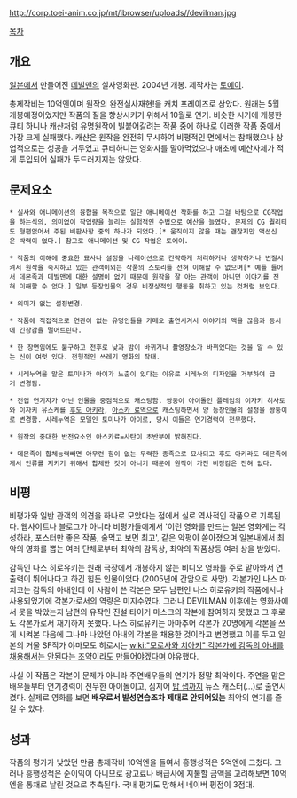 http://corp.toei-anim.co.jp/mt/ibrowser/uploads//devilman.jpg

[[목차]]
== 개요 ==
[[일본]]에서 만들어진 [[데빌맨]]의 실사영화판. 2004년 개봉. 제작사는 [[토에이]].

총제작비는 10억엔이며 원작의 완전실사재현!을 캐치 프레이즈로 삼았다. 원래는 5월 개봉예정이었지만 작품의 질을 향상시키기 위해서 10월로 연기. 비슷한 시기에 개봉한 큐티 하니나 캐샨처럼 유명원작에 빌붙어갈려는 작품 중에 하나로 이러한 작품 중에서 가장 크게 실패했다. 캐샨은 원작을 완전히 무시하여 비평적인 면에서는 참패했으나 상업적으로는 성공을 거두었고 큐티하니는 영화사를 말아먹었으나 애초에 예산자체가 적게 투입되어 실패가 두드러지지는 않았다.
== 문제요소 ==
 * 실사와 애니메이션의 융합을 목적으로 일단 애니메이션 작화를 하고 그걸 바탕으로 CG작업을 하는식의, 의미없이 작업량을 늘리는 실험적인 수법으로 예산을 늘였다. 문제의 CG 퀄리티도 형편없어서 주된 비판사항 중의 하나가 되었다.[* 움직이지 않을 때는 괜찮지만 액션신은 박력이 없다.] 참고로 애니메이션 및 CG 작업은 토에이.

 * 작품의 이해에 중요한 묘사나 설정을 나레이션으로 간략하게 처리하거나 생략하거나 변질시켜서 원작을 숙지하고 있는 관객이외는 작품의 스토리를 전혀 이해할 수 없으며[* 예를 들어서 데몬족과 데빌맨에 대한 설명이 없기 때문에 원작을 잘 아는 관객이 아니면 이야기를 전혀 이해할 수 없다.] 일부 등장인물의 경우 비정상적인 행동을 취하고 있는 것처럼 보인다.

 * 의미가 없는 설정변경.

 * 작품에 직접적으로 연관이 없는 유명인들을 카메오 출연시켜서 이야기의 맥을 끊음과 동시에 긴장감을 떨어트린다.

 * 한 장면임에도 불구하고 전후로 낮과 밤이 바뀌거나 촬영장소가 바뀌었다는 것을 알 수 있는 신이 여럿 있다. 전형적인 쓰레기 영화의 작태.

 * 시레누역을 맡은 토미나가 아이가 노출이 있다는 이유로 시레누의 디자인을 거부하여 급거 변경됨.

 * 전업 연기자가 아닌 인물을 중점적으로 캐스팅함. 쌍둥이 아이돌인 플레임의 이자키 히사토와 이자키 유스케를 [[후도 아키라]], [[아스카 료]]역으로 캐스팅하면서 양 등장인물의 설정을 쌍둥이로 변경함. 시레누역은 모델인 토미나가 아이로, 당시 이들은 연기경력이 전무했다. 

 * 원작의 중대한 반전요소인 아스카료=사탄이 초반부에 밝혀진다.

 * 데몬족이 합체능력빼면 아무런 힘이 없는 무력한 종족으로 묘사되고 후도 아키라도 데몬족에게서 인류를 지키기 위해서 합체한 것이 아니기 때문에 원작이 가진 비장감은 전혀 없다.
== 비평 ==
비평가와 일반 관객의 의견을 하나로 모았다는 점에서 실로 역사적인 작품으로 기록된다. 웹사이트나 블로그가 아니라 비평가들에게서 '이런 영화를 만드는 일본 영화계는 각성하라, 포스터만 좋은 작품, 술먹고 보면 최고', 같은 악평이 쏟아졌으며 일본내에서 최악의 영화를 뽑는 여러 단체로부터 최악의 감독상, 최악의 작품상등 여러 상을 받았다.

감독인 나스 히로유키는 원래 극장에서 개봉하지 않는 비디오 영화를 주로 맡아와서 연출력이 뛰어나다고 하긴 힘든 인물이었다.(2005년에 간암으로 사망). 각본가인 나스 마치코는 감독의 아내인데 이 사람이 쓴 각본은 모두 남편인 나스 히로유키의 작품에서나 사용되었기에 각본가로서의 역량은 미지수였다. 그러나 DEVILMAN 이후에는 영화사에서 못을 박았는지 남편의 유작인 진설 타이거 마스크의 각본에 참여하지 못했고 그 후로도 각본가로서 재기하지 못했다. 나스 히로유키는 아마추어 각본가 20명에게 각본을 쓰게 시켜본 다음에 그나마 나았던 아내의 각본을 채용한 것이라고 변명했고 이를 두고 일본의 거물 SF작가 야마모토 히로시는 [[wiki:"모로사와 치아키" 각본가에 감독의 아내를 채용해서는 안된다는 조약이라도 만들어야겠다]]며 야유했다.

사실 이 작품은 각본이 문제가 아니라 주연배우들의 연기가 정말 최악이다. 주연을 맡은 배우들부터 연기경력이 전무한 아이돌이고, 심지어 [[밥 샙]]까지 뉴스 캐스터(...)로 출연시켰다. 실제로 영화를 보면 '''배우로서 발성연습조차 제대로 안되어있는''' 최악의 연기를 즐길 수 있다.
== 성과 ==
작품의 평가가 낮았던 만큼 총제작비 10억엔을 들여서 흥행성적은 5억엔에 그쳤다. 그러나 흥행성적은 순이익이 아니므로 광고료나 배급사에 지불할 금액을 고려해보면 10억엔을 통채로 날린 것으로 추측된다. 국내 평가도 망해서 네이버 평점이 3점대.
